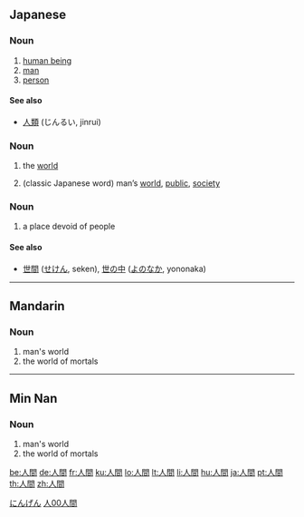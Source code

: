 ==Japanese==
{{ja-kanjitab|人|間}}

===Noun===
{{ja-noun|k|hira=にんげん|rom=ningen}}

# [[human being]]
# [[man]]
# [[person]]

====See also====
*[[人類]] (じんるい, jinrui)

===Noun===
{{ja-noun|k|hira=じんかん|rom=jinkan|hidx=しんかん'}}
# {{archaic|lang=ja|skey=しんかん}} the [[world]]
# (classic Japanese word) man’s [[world]], [[public]], [[society]]

===Noun===
{{ja-noun|k|hira=ひとま|rom=hitoma|hidx=ひとま}}

# a place devoid of people

====See also====
* [[世間]] ([[せけん]], seken), [[世の中]] ([[よのなか]], yononaka)

[[Category:1000 Japanese basic words|にんげん]]

----

==Mandarin==
{{zh-forms|[[人间]]|[[人]][[間]]}}

===Noun===
{{cmn-noun|t|pin=rénjīan|pint=ren2jian1|tra=人間|sim=人间|rs=人00}}

# man's world
# the world of mortals

[[Category:zh-tw:Intermediate Mandarin|人00人間]]

----

==Min Nan==
{{zh-forms|[[人间]]|[[人]][[間]]}}

===Noun===
{{nan-noun|t|poj=jîn-kan|pojt=jin5kan1|tra=人間|sim=人间|rs=人00}}

# man's world
# the world of mortals

[[be:人間]]
[[de:人間]]
[[fr:人間]]
[[ku:人間]]
[[lo:人間]]
[[lt:人間]]
[[li:人間]]
[[hu:人間]]
[[ja:人間]]
[[pt:人間]]
[[th:人間]]
[[zh:人間]]